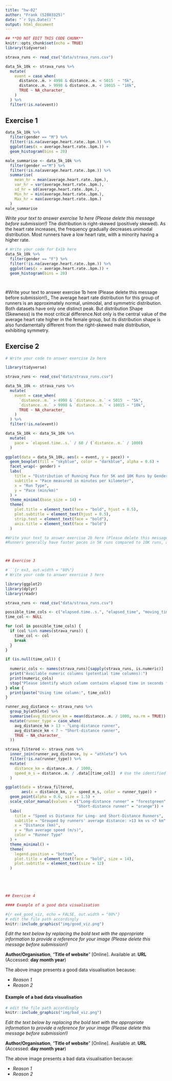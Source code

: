 ```yaml
---
title: "hw-02"
author: "Frank (S2803325)"
date: "`r Sys.Date()`"
output: html_document
---
```


```r
## **DO NOT EDIT THIS CODE CHUNK**
knitr::opts_chunk$set(echo = TRUE)
library(tidyverse)
```

```r
strava_runs <- read_csv("data/strava_runs.csv")
```

```r
data_5k_10k <- strava_runs %>%
  mutate(
    event = case_when(
      distance..m. > 4998 & distance..m. < 5015  ~ "5k",
      distance..m. > 9998 & distance..m. < 10015 ~ "10k",
      TRUE ~ NA_character_
    )
  ) %>%
  filter(!is.na(event))
```


## Exercise 1

```r
data_5k_10k %>% 
  filter(gender == "M") %>%
  filter(!is.na(average.heart.rate..bpm.)) %>%
  ggplot(aes(x = average.heart.rate..bpm.)) + 
  geom_histogram(bins = 20)

male_summarise <- data_5k_10k %>% 
  filter(gender =="M") %>%
  filter(!is.na(average.heart.rate..bpm.)) %>%
  summarise(
    mean_hr = mean(average.heart.rate..bpm.),
    var_hr = var(average.heart.rate..bpm.),
    sd_hr = sd(average.heart.rate..bpm.),
    Min_hr = min(average.heart.rate..bpm.),
    Max_hr = max(average.heart.rate..bpm.)
  )
male_summarise
```


_Write your text to answer exercise 1a here (Please delete this message before submission!)_
The distribution is right-skewed (positively skewed). As the heart rate increases, the frequency gradually decreases.unimodal distribution. Most runners have a low heart rate, with a minority having a higher rate.

```r
# Write your code for Ex1b here
data_5k_10k %>% 
  filter(gender == "F") %>%
  filter(!is.na(average.heart.rate..bpm.)) %>%
  ggplot(aes(x = average.heart.rate..bpm.)) + 
  geom_histogram(bins = 20)




```


#Write your text to answer exercise 1b here (Please delete this message before submission!)_
The average heart rate distribution for this group of runners is an approximately normal, unimodal, and symmetric distribution.
Both datasets have only one distinct peak. But distribution Shape (Skewness) is the most critical difference.Not only is the central value of the average heart rate higher in the female group, but its distribution shape is also fundamentally different from the right-skewed male distribution, exhibiting symmetry.

## Exercise 2

```r
# Write your code to answer exercise 2a here

library(tidyverse)

strava_runs <- read_csv("data/strava_runs.csv")

data_5k_10k <- strava_runs %>%
  mutate(
    event = case_when(
      `distance..m.` > 4998 & `distance..m.` < 5015  ~ "5k",
      `distance..m.` > 9998 & `distance..m.` < 10015 ~ "10k",
      TRUE ~ NA_character_
    )
  ) %>%
  filter(!is.na(event))

data_5k_10k <- data_5k_10k %>%
  mutate(
    pace = `elapsed.time..s.` / 60 / (`distance..m.` / 1000)
  )

ggplot(data = data_5k_10k, aes(x = event, y = pace)) +
  geom_boxplot(fill = "skyblue", color = "darkblue", alpha = 0.6) +
  facet_wrap(~ gender) +
  labs(
    title = "Distribution of Running Pace for 5K and 10K Runs by Gender",
    subtitle = "Pace measured in minutes per kilometer",
    x = "Run Type",
    y = "Pace (min/km)"
  ) +
  theme_minimal(base_size = 14) +
  theme(
    plot.title = element_text(face = "bold", hjust = 0.5),
    plot.subtitle = element_text(hjust = 0.5),
    strip.text = element_text(face = "bold"),
    axis.title = element_text(face = "bold")
  )

#Write your text to answer exercise 2b here (Please delete this message before submission!)_
#Runners generally have faster paces in 5K runs compared to 10K runs, and male runners tend to have slightly faster median paces than female runners. Additionally, pace variation is larger in 10K runs, indicating more differences in endurance over longer distances.



## Exercise 3

#```{r ex3, out.width = "80%"}
# Write your code to answer exercise 3 here

library(ggplot2)
library(dplyr)
library(readr)

strava_runs <- read_csv("data/strava_runs.csv")

possible_time_cols <- c("elapsed.time..s.", "elapsed_time", "moving_time", "duration", "total_elapsed_time", "time")
time_col <- NULL

for (col in possible_time_cols) {
  if (col %in% names(strava_runs)) {
    time_col <- col
    break
  }
}

if (is.null(time_col)) {
  
  numeric_cols <- names(strava_runs)[sapply(strava_runs, is.numeric)]
  print("Available numeric columns (potential time columns):")
  print(numeric_cols)
  stop("Please identify which column contains elapsed time in seconds from the list above.")
} else {
  print(paste("Using time column:", time_col))
}

runner_avg_distance <- strava_runs %>%
  group_by(athlete) %>%
  summarise(avg_distance_km = mean(distance..m. / 1000, na.rm = TRUE)) %>%
  mutate(runner_type = case_when(
    avg_distance_km > 13 ~ "Long-distance runner",
    avg_distance_km < 7 ~ "Short-distance runner",
    TRUE ~ NA_character_
  ))

strava_filtered <- strava_runs %>%
  inner_join(runner_avg_distance, by = "athlete") %>%
  filter(!is.na(runner_type)) %>%
  mutate(
    distance_km = distance..m. / 1000,
    speed_m_s = distance..m. / .data[[time_col]]  # Use the identified time column
  )

ggplot(data = strava_filtered, 
       aes(x = distance_km, y = speed_m_s, color = runner_type)) +
  geom_point(alpha = 0.6, size = 1.5) +
  scale_color_manual(values = c("Long-distance runner" = "forestgreen", 
                               "Short-distance runner" = "orange")) +
  labs(
    title = "Speed vs Distance for Long- and Short-Distance Runners",
    subtitle = "Grouped by runners' average distance: >13 km vs <7 km",
    x = "Distance (km)",
    y = "Run average speed (m/s)",
    color = "Runner Type"
  ) +
  theme_minimal() +
  theme(
    legend.position = "bottom",
    plot.title = element_text(face = "bold", size = 14),
    plot.subtitle = element_text(size = 12)
  )
  




## Exercise 4

#### Example of a good data visualisation

#{r ex4_good_viz, echo = FALSE, out.width = "80%"}
# edit the file path accordingly
knitr::include_graphics("img/good_viz.png")
```

_Edit the text below by replacing the bold text with the appropriate information to provide a reference for your image (Please delete this message before submission!)_

**Author/Organisation**, "**Title of website**" [Online]. Available at: **URL** (Accessed: **day month year**)


The above image presents a good data visualisation because:

-   _Reason 1_
-   _Reason 2_


#### Example of a bad data visualisation


```r
# edit the file path accordingly
knitr::include_graphics("img/bad_viz.png")
```

_Edit the text below by replacing the bold text with the appropriate information to provide a reference for your image (Please delete this message before submission!)_

**Author/Organisation**, "**Title of website**" [Online]. Available at: **URL** (Accessed: **day month year**)



The above image presents a bad data visualisation because:

-   _Reason 1_
-   _Reason 2_


